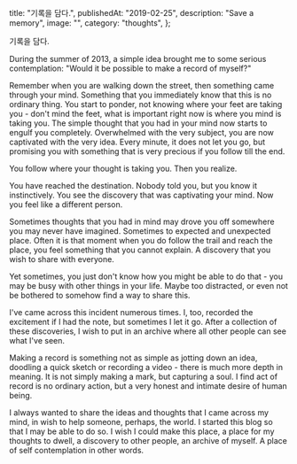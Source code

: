   title: "기록을 담다.",
  publishedAt: "2019-02-25",
  description: "Save a memory",
  image: "",
  category: "thoughts",
};

기록을 담다.

During the summer of 2013, a simple idea brought me to some serious contemplation: "Would it be possible to make a record of myself?"

Remember when you are walking down the street, then something came through your mind. Something that you immediately know that this is no ordinary thing. You start to ponder, not knowing where your feet are taking you - don't mind the feet, what is important right now is where you mind is taking you. The simple thought that you had in your mind now starts to engulf you completely. Overwhelmed with the very subject, you are now captivated with the very idea. Every minute, it does not let you go, but promising you with something that is very precious if you follow till the end.

You follow where your thought is taking you. Then you realize.

You have reached the destination. Nobody told you, but you know it instinctively. You see the discovery that was captivating your mind. Now you feel like a different person.

Sometimes thoughts that you had in mind may drove you off somewhere you may never have imagined. Sometimes to expected and unexpected place. Often it is that moment when you do follow the trail and reach the place, you feel something that you cannot explain. A discovery that you wish to share with everyone.

Yet sometimes, you just don't know how you might be able to do that - you may be busy with other things in your life. Maybe too distracted, or even not be bothered to somehow find a way to share this.

I've came across this incident numerous times. I, too, recorded the excitement if I had the note, but sometimes I let it go. After a collection of these discoveries, I wish to put in an archive where all other people can see what I've seen.

Making a record is something not as simple as jotting down an idea, doodling a quick sketch or recording a video - there is much more depth in meaning. It is not simply making a mark, but capturing a soul. I find act of record is no ordinary action, but a very honest and intimate desire of human being.

I always wanted to share the ideas and thoughts that I came across my mind, in wish to help someone, perhaps, the world. I started this blog so that I may be able to do so. I wish I could make this place, a place for my thoughts to dwell, a discovery to other people, an archive of myself. A place of self contemplation in other words.
